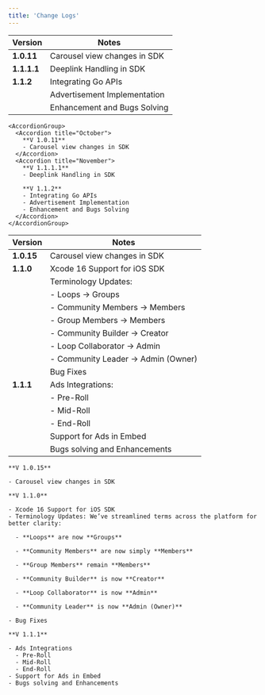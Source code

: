```yaml
---
title: 'Change Logs'
---
```


<Tabs>
  <Tab title="Android">



| Version  | Notes                           |
|----------|---------------------------------|
| **1.0.11**   | Carousel view changes in SDK    |
| **1.1.1.1**  | Deeplink Handling in SDK        |
| **1.1.2**    | Integrating Go APIs             |
|          | Advertisement Implementation    |
|          | Enhancement and Bugs Solving    |

  

    <AccordionGroup>
      <Accordion title="October">
        **V 1.0.11**
        - Carousel view changes in SDK
      </Accordion>
      <Accordion title="November">
        **V 1.1.1.1**
        - Deeplink Handling in SDK

        **V 1.1.2**
        - Integrating Go APIs
        - Advertisement Implementation
        - Enhancement and Bugs Solving
      </Accordion>
    </AccordionGroup>
  </Tab>
</Tabs>
  <Tab title="iOS">


| Version  | Notes                           |
|----------|---------------------------------|
| **1.0.15**   | Carousel view changes in SDK    |
| **1.1.0**    | Xcode 16 Support for iOS SDK    |
|          | Terminology Updates:            |
|          | - Loops → Groups                |
|          | - Community Members → Members   |
|          | - Group Members → Members       |
|          | - Community Builder → Creator   |
|          | - Loop Collaborator → Admin     |
|          | - Community Leader → Admin (Owner) |
|          | Bug Fixes                       |
| **1.1.1**    | Ads Integrations:               |
|          | - Pre-Roll                      |
|          | - Mid-Roll                      |
|          | - End-Roll                      |
|          | Support for Ads in Embed        |
|          | Bugs solving and Enhancements   |
  
    **V 1.0.15**

    - Carousel view changes in SDK

    **V 1.1.0**

    - Xcode 16 Support for iOS SDK
    - Terminology Updates: We’ve streamlined terms across the platform for better clarity:

      - **Loops** are now **Groups**

      - **Community Members** are now simply **Members**

      - **Group Members** remain **Members**

      - **Community Builder** is now **Creator**

      - **Loop Collaborator** is now **Admin**

      - **Community Leader** is now **Admin (Owner)**

    - Bug Fixes  

    **V 1.1.1**

    - Ads Integrations 
      - Pre-Roll 
      - Mid-Roll
      - End-Roll
    - Support for Ads in Embed
    - Bugs solving and Enhancements
  </Tab>
</Tabs>
